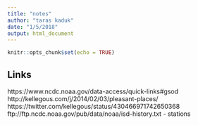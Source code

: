 ```yaml
---
title: "notes"
author: "taras kaduk"
date: "1/5/2018"
output: html_document
---
```


```r
knitr::opts_chunk$set(echo = TRUE)
```

## Links
https://www.ncdc.noaa.gov/data-access/quick-links#gsod
http://kellegous.com/j/2014/02/03/pleasant-places/
https://twitter.com/kellegous/status/430466971742650368
ftp://ftp.ncdc.noaa.gov/pub/data/noaa/isd-history.txt - stations